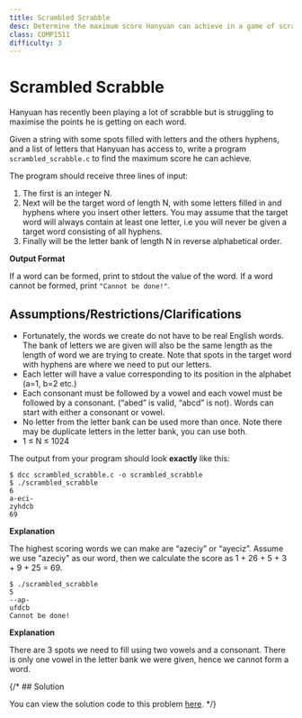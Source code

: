 ```yaml
---
title: Scrambled Scrabble
desc: Determine the maximum score Hanyuan can achieve in a game of scrabble
class: COMP1511
difficulty: 3
---
```



# Scrambled Scrabble

Hanyuan has recently been playing a lot of scrabble but is struggling to maximise the points he is getting on each word. 

Given a string with some spots filled with letters and the others hyphens, and a list of letters that Hanyuan has access to, write a program `scrambled_scrabble.c` to find the maximum score he can achieve.

The program should receive three lines of input:

1. The first is an integer N.
2. Next will be the target word of length N, with some letters filled in and hyphens where you insert other letters. You may assume that the target word will always contain at least one letter, i.e you will never be given a target word consisting of all hyphens.
3. Finally will be the letter bank of length N in reverse alphabetical order.

**Output Format**

If a word can be formed, print to stdout the value of the word. If a word cannot be formed, print `"Cannot be done!"`.

## Assumptions/Restrictions/Clarifications

- Fortunately, the words we create do not have to be real English words. The bank of letters we are given will also be the same length as the length of word we are trying to create. Note that spots in the target word with hyphens are where we need to put our letters.
- Each letter will have a value corresponding to its position in the alphabet (a=1, b=2 etc.)
- Each consonant must be followed by a vowel and each vowel must be followed by a consonant. (“abed” is valid, “abcd” is not). Words can start with either a consonant or vowel.
- No letter from the letter bank can be used more than once. Note there may be duplicate letters in the letter bank, you can use both.
- 1 ≤ N ≤ 1024

The output from your program should look **exactly** like this:

```bash:~/1511-revision/scrambled_scrabble
$ dcc scrambled_scrabble.c -o scrambled_scrabble
$ ./scrambled_scrabble
6
a-eci-
zyhdcb
69
```

**Explanation**

The highest scoring words we can make are “azeciy” or “ayeciz”. Assume we use "azeciy" as our word, then we calculate the score as 1 + 26 + 5 + 3 + 9 + 25 = 69.

```bash:~/1511-revision/scrambled_scrabble
$ ./scrambled_scrabble
5
--ap-
ufdcb
Cannot be done!
```

**Explanation**

There are 3 spots we need to fill using two vowels and a consonant. There is only one vowel in the letter bank we were given, hence we cannot form a word.

{/* ## Solution

You can view the solution code to this problem [here](https://github.com/csesoc/comp1511-revision-t1-2022/blob/master/solutions/scrambled-scrabble/solution.c). */}
